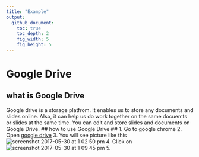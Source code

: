 ```yaml
---
title: "Example"
output:
  github_document:
    toc: true
    toc_depth: 2
    fig_width: 5
    fig_height: 5
---
```

# Google Drive #
## what is Google Drive ##
Google drive is a storage platfrom. It enables us to store any documents and slides online. Also, it can help us do work together on the same docuemts or slides at the same time. You can edit and store slides and documents on Google Drive.
## how to use Google Drive ##
1. Go to google chrome
2. Open  [google drive](https://www.google.com/drive/)
3. You will see picture like this ![screenshot 2017-05-30 at 1 02 50 pm](https://cloud.githubusercontent.com/assets/28161368/26595139/3fc273b0-451f-11e7-859b-88acb6192044.png)
4. Click on
![screenshot 2017-05-30 at 1 09 45 pm](https://cloud.githubusercontent.com/assets/28161368/26595445/4493582c-4520-11e7-93dc-5651e4b099c1.png)
5. 



